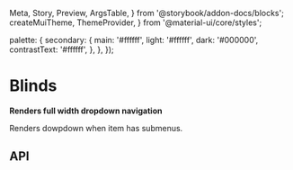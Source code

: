   Meta,
  Story,
  Preview,
  ArgsTable,
} from '@storybook/addon-docs/blocks';
  createMuiTheme,
  ThemeProvider,
} from '@material-ui/core/styles';

  palette: {
    secondary: {
      main: '#ffffff',
      light: '#ffffff',
      dark: '#000000',
      contrastText: '#ffffff',
    },
  },
});

<Meta title="Navigation/Blinds" component={Blinds} />

# Blinds

**Renders full width dropdown navigation**

Renders dowpdown when item has submenus.

<Preview>
  <Story name="Blinds">
    <ThemeProvider theme={dark}>
      <div style={{ background: '#000' }}>
        <Blinds items={items} />
      </div>
    </ThemeProvider>
  </Story>
</Preview>

## API

<ArgsTable of={Blinds} />
